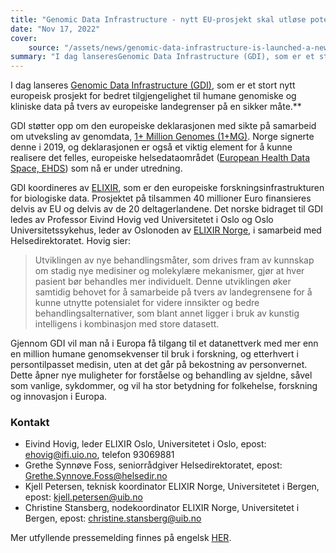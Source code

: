 ```yaml
---
title: "Genomic Data Infrastructure - nytt EU-prosjekt skal utløse potensialet som ligger i humane genomdata for persontilpasset medisin, forskning og innovasjon"
date: "Nov 17, 2022"
cover:
    source: "/assets/news/genomic-data-infrastructure-is-launched-a-new-eu-project-to-unlock-the-potential-of-human-genomics-for-healthcare-research-and-innovation/gdi-logo.svg"
summary: "I dag lanseresGenomic Data Infrastructure (GDI), som er et stort nytt europeisk prosjekt for bedret tilgjengelighet til humane genomiske og kliniske data på tvers av europeiske landegrenser på en sikker måte."
---
```


I dag lanseres [Genomic Data Infrastructure (GDI)](https://gdi.onemilliongenomes.eu/), som er et stort nytt europeisk prosjekt for bedret tilgjengelighet til humane genomiske og kliniske data på tvers av europeiske landegrenser på en sikker måte.**

GDI støtter opp om den europeiske deklarasjonen med sikte på samarbeid om utveksling av genomdata, [1+ Million Genomes (1+MG)](https://digital-strategy.ec.europa.eu/en/policies/1-million-genomes). Norge signerte denne i 2019, og deklarasjonen er også et viktig element for å kunne realisere det felles, europeiske helsedataområdet ([European Health Data Space, EHDS](https://health.ec.europa.eu/ehealth-digital-health-and-care/european-health-data-space_en)) som nå er under utredning.

GDI koordineres av [ELIXIR](https://elixir-europe.org/), som er den europeiske forskningsinfrastrukturen for biologiske data. Prosjektet på tilsammen 40 millioner Euro finansieres delvis av EU og delvis av de 20 deltagerlandene. Det norske bidraget til GDI ledes av Professor Eivind Hovig ved Universitetet i Oslo og Oslo Universitetssykehus, leder av Oslonoden av [ELIXIR Norge](https://elixir.no/), i samarbeid med Helsedirektoratet. Hovig sier:

> Utviklingen av nye behandlingsmåter, som drives fram av kunnskap om stadig nye medisiner og molekylære mekanismer, gjør at hver pasient bør behandles mer individuelt. Denne utviklingen øker samtidig behovet for å samarbeide på tvers av landegrensene for å kunne utnytte potensialet for videre innsikter og bedre behandlingsalternativer, som blant annet ligger i bruk av kunstig intelligens i kombinasjon med store datasett.

Gjennom GDI vil man nå i Europa få tilgang til et datanettverk med mer enn en million humane genomsekvenser til bruk i forskning, og etterhvert i persontilpasset medisin, uten at det går på bekostning av personvernet. Dette åpner nye muligheter for forståelse og behandling av sjeldne, såvel som vanlige, sykdommer, og vil ha stor betydning for folkehelse, forskning og innovasjon i Europa.

### Kontakt

- Eivind Hovig, leder ELIXIR Oslo, Universitetet i Oslo, epost: ehovig@ifi.uio.no, telefon 93069881
- Grethe Synnøve Foss, seniorrådgiver Helsedirektoratet, epost: Grethe.Synnove.Foss@helsedir.no
- Kjell Petersen, teknisk koordinator ELIXIR Norge, Universitetet i Bergen, epost: kjell.petersen@uib.no
- Christine Stansberg, nodekoordinator ELIXIR Norge, Universitetet i Bergen, epost: christine.stansberg@uib.no

Mer utfyllende pressemelding finnes på engelsk [HER](news/genomic-data-infrastructure-is-launched-a-new-eu-project-to-unlock-the-potential-of-human-genomics-for-healthcare-research-and-innovation).
